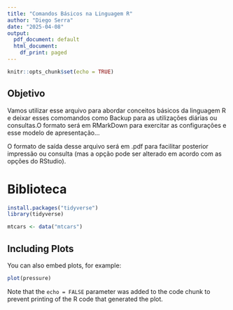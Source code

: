 ```yaml
---
title: "Comandos Básicos na Linguagem R"
author: "Diego Serra"
date: "2025-04-08"
output:
  pdf_document: default
  html_document:
    df_print: paged
---
```


```r
knitr::opts_chunk$set(echo = TRUE)
```

## Objetivo

Vamos utilizar esse arquivo para abordar conceitos básicos da linguagem R e deixar esses comomandos como Backup para as utilizações diárias ou consultas.O formato será em RMarkDown para exercitar as configurações e esse modelo de apresentação...

O formato de saída desse arquivo será em .pdf para facilitar posterior impressão ou consulta (mas a opção pode ser alterado em acordo com as opções do RStudio). 

# Biblioteca

```r
install.packages("tidyverse")
library(tidyverse)
```



```r
mtcars <- data("mtcars")

```

## Including Plots

You can also embed plots, for example:

```r
plot(pressure)
```

Note that the `echo = FALSE` parameter was added to the code chunk to prevent printing of the R code that generated the plot.
